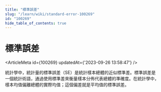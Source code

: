 ```yaml
---
title: "標準誤差"
slug: "/learn/wiki/standard-error-100269"
id: "100269"
hide_table_of_contents: true
---
```



# 標準誤差

<ArticleMeta id={100269} updatedAt={'2023-09-26 13:58:47'} />
<div className='border-solid border-b border-t-0 my-4 border-[var(--ifm-color-gray-300)]' />

統計學中，統計量的標準誤差（SE）是統計樣本總體的近似標準差。標準誤差是一個統計術語，通過使用標準差來衡量樣本分佈代表總體的準確度。在統計學中，樣本均值偏離總體的實際均值；這個偏差就是平均值的標準誤差。
